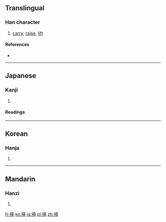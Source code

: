 ==Translingual==

===Han character===
{{Han char|rn=64|rad=手|as=14|sn=17|four=|canj=手土口土 (QGRG)}}

# [[carry]], [[raise]], [[lift]]

====References====
* {{Han ref|kx=0459.260|dkj=12851|dj=0808.170|hdz=31973.090|uh=64E1|ud=25825}}

----

==Japanese==

===Kanji===
{{ja-kanji|grade=|rs=手14}}

# {{defn|Japanese|sort=手14}}

====Readings====
{{ja-readings|on=[[たい]] (tai), [[だい]] (dai)|kun=[[もたげる]] (motageru)}}

----

==Korean==

===Hanja===
{{ko-hanja|hangeul=대|eumhun=|rv=dae|mr=tae|y=tay}}

# {{defn|Korean|sort=手14}}

----

==Mandarin==

===Hanzi===
{{cmn-hanzi|pin=[[tái]] ([[tai2]])|wg=t'ai<sup>2</sup>}}

# {{defn|Mandarin|sort=手14}}

[[fr:擡]]
[[ko:擡]]
[[ja:擡]]
[[pl:擡]]
[[zh:擡]]